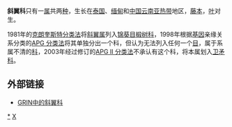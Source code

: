 {{Automatic taxobox
| taxon = Plagiopteron
| authority = 
| name = 斜翼属
| parent_authority = [[Herbert_Kenneth_Airy_Shaw|Airy Shaw]], 1964年 
| subdivision_ranks = [[种|种]]
| subdivision = [[斜翼|斜翼]] （''Plagiopteron suaveolens''）<br>
[[华斜翼|华斜翼]]（''Plagiopteron chinensis'' X.X.Chen）
}}
'''斜翼科'''只有一[[属_(生物)|属]]共两[[种|种]]，生长在[[泰国|泰国]]、[[缅甸|缅甸]]和[[中国|中国]][[云南|云南]][[亚热带|亚热带]]地区，[[藤本|藤本]]，[[叶|叶]]对生。

1981年的[[克朗奎斯特分类法|克朗奎斯特分类法]]将[[斜翼属|斜翼属]]列入[[锦葵目|锦葵目]][[椴树科|椴树科]]，1998年根据[[基因|基因]]亲缘关系分类的[[APG_分类法|APG 分类法]]将其单独分出一个科，但认为无法列入任何一个[[目|目]]，属于系属不清的[[科|科]]，2003年经过修订的[[APG_II_分类法|APG II 分类法]]不承认有这个科，将本属划入[[卫矛科|卫矛科]]。

== 外部链接 ==
* [https://web.archive.org/web/20081012033732/http://www.ars-grin.gov/cgi-bin/npgs/html/family.pl?887 GRIN中的斜翼科]
{{Taxonbar|from=Q2562937}}

[[Category:斜翼科|*]]
[[Category:植物科名|X]]